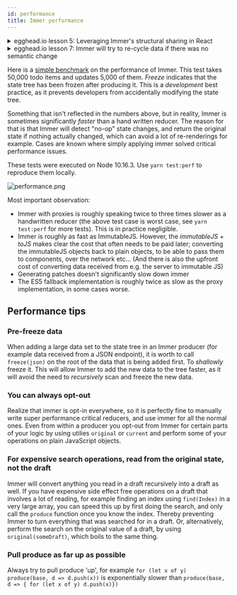 ```yaml
---
id: performance
title: Immer performance
---
```


<center>
	<div
		data-ea-publisher="immerjs"
		data-ea-type="image"
		className="horizontal bordered"
	></div>
</center>
<details>
	<summary className="egghead-summary">
		egghead.io lesson 5: Leveraging Immer's structural sharing in React
	</summary>
	<br />
	<div>
		<iframe
			width="760"
			height="427"
			scrolling="no"
			src="https://egghead.io/lessons/react-profile-react-rendering-and-optimize-with-memo-to-leverage-structural-sharing/embed"
		></iframe>
	</div>
	<a
		className="egghead-link"
		href="https://egghead.io/lessons/react-profile-react-rendering-and-optimize-with-memo-to-leverage-structural-sharing"
	>
		Hosted on egghead.io
	</a>
</details>
<details>
	<summary className="egghead-summary">
		egghead.io lesson 7: Immer will try to re-cycle data if there was no
		semantic change
	</summary>
	<br />
	<div>
		<iframe
			width="760"
			height="427"
			scrolling="no"
			src="https://egghead.io/lessons/javascript-produces-immutable-data-and-avoid-unnecessary-creation-of-new-data-trees-with-immer/embed"
		></iframe>
	</div>
	<a
		className="egghead-link"
		href="https://egghead.io/lessons/javascript-produces-immutable-data-and-avoid-unnecessary-creation-of-new-data-trees-with-immer"
	>
		Hosted on egghead.io
	</a>
</details>

Here is a [simple benchmark](https://github.com/immerjs/immer/blob/main/__performance_tests__/todo.js) on the performance of Immer. This test takes 50,000 todo items and updates 5,000 of them. _Freeze_ indicates that the state tree has been frozen after producing it. This is a _development_ best practice, as it prevents developers from accidentally modifying the state tree.

Something that isn't reflected in the numbers above, but in reality, Immer is sometimes significantly _faster_ than a hand written reducer. The reason for that is that Immer will detect "no-op" state changes, and return the original state if nothing actually changed, which can avoid a lot of re-renderings for example. Cases are known where simply applying immer solved critical performance issues.

These tests were executed on Node 10.16.3. Use `yarn test:perf` to reproduce them locally.

![performance.png](/img/performance.png)

Most important observation:

- Immer with proxies is roughly speaking twice to three times slower as a handwritten reducer (the above test case is worst case, see `yarn test:perf` for more tests). This is in practice negligible.
- Immer is roughly as fast as ImmutableJS. However, the _immutableJS + toJS_ makes clear the cost that often needs to be paid later; converting the immutableJS objects back to plain objects, to be able to pass them to components, over the network etc... (And there is also the upfront cost of converting data received from e.g. the server to immutable JS)
- Generating patches doesn't significantly slow down immer
- The ES5 fallback implementation is roughly twice as slow as the proxy implementation, in some cases worse.

## Performance tips

### Pre-freeze data

When adding a large data set to the state tree in an Immer producer (for example data received from a JSON endpoint), it is worth to call `freeze(json)` on the root of the data that is being added first. To _shallowly_ freeze it. This will allow Immer to add the new data to the tree faster, as it will avoid the need to _recursively_ scan and freeze the new data.

### You can always opt-out

Realize that immer is opt-in everywhere, so it is perfectly fine to manually write super performance critical reducers, and use immer for all the normal ones. Even from within a producer you opt-out from Immer for certain parts of your logic by using utilies `original` or `current` and perform some of your operations on plain JavaScript objects.

### For expensive search operations, read from the original state, not the draft

Immer will convert anything you read in a draft recursively into a draft as well. If you have expensive side effect free operations on a draft that involves a lot of reading, for example finding an index using `find(Index)` in a very large array, you can speed this up by first doing the search, and only call the `produce` function once you know the index. Thereby preventing Immer to turn everything that was searched for in a draft. Or, alternatively, perform the search on the original value of a draft, by using `original(someDraft)`, which boils to the same thing.

### Pull produce as far up as possible

Always try to pull produce 'up', for example `for (let x of y) produce(base, d => d.push(x))` is exponentially slower than `produce(base, d => { for (let x of y) d.push(x)})`
